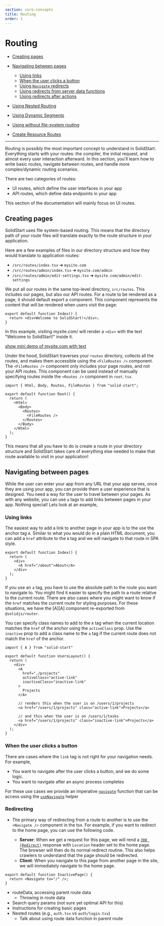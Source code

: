 ```yaml
---
section: core-concepts
title: Routing
order: 1
---
```


# Routing

- [Creating pages](#creating-pages)
- [Navigating between pages](#navigation-between-pages)

  - [Using links](#using-links)
  - [When the user clicks a button](#when-the-user-clicks-a-button)
  - [Using `Navigate` redirects](#using-navigate-redirects)
  - [Using redirects from server data functions](#using-redirects-from-server-data-functions)
  - [Using redirects after actions](#using-redirects-after-actions)

- [Using Nested Routing]()
- [Using Dynamic Segments]()
- [Using without file-system routing](#using-without-file-system-routing)
- [Create Resource Routes]()

<hr />

Routing is possibly the most important concept to understand in SolidStart. Everything starts with your routes: the compiler, the initial request, and almost every user interaction afterward. In this section, you'll learn how to write basic routes, navigate between routes, and handle more complex/dynamic routing scenarios.

There are two categories of routes:

- UI routes, which define the user interfaces in your app
- API routes, which define data endpoints in your app

This section of the documentation will mainly focus on UI routes.

## Creating pages

SolidStart uses file system-based routing. This means that the directory path of your route files will translate exactly to the route structure in your application.

Here are a few examples of files in our directory structure and how they would translate to application routes:

- `/src/routes/index.tsx` ➜ `mysite.com`
- `/src/routes/admin/index.tsx` ➜ `mysite.com/admin`
- `/src/routes/admin/edit-settings.tsx` ➜ `mysite.com/admin/edit-settings`

We put all our routes in the same top-level directory, `src/routes`. This includes our pages, but also our API routes. For a route to be rendered as a page, it should default export a component. This component represents the content that will be rendered when users visit the page:

```tsx
export default function Index() {
  return <div>Welcome to SolidStart!</div>;
}
```

In this example, visiting mysite.com/ will render a `<div>` with the text "Welcome to SolidStart!" inside it.

[show mini demo of mysite.com with text]()

Under the hood, SolidStart traverses your `routes` directory, collects all the routes, and makes them accessible using the `<FileRoutes />` component. The `<FileRoutes />` component only includes your page routes, and not your API routes. This component can be used instead of manually specifying routes inside the `<Routes />` component in `root.tsx`.

```tsx {6-8}
import { Html, Body, Routes, FileRoutes } from "solid-start";

export default function Root() {
  return (
    <Html>
      <Body>
        <Routes>
          <FileRoutes />
        </Routes>
      </Body>
    </Html>
  );
}
```

This means that all you have to do is create a route in your directory structure and SolidStart takes care of everything else needed to make that route available to visit in your application!

## Navigating between pages

While the user can enter your app from any URL that your app serves, once they are using your app, you can provide them a user experience that is designed. You need a way for the user to travel between your pages. As with any website, you can use `a` tags to add links between pages in your app. Nothing special! Lets look at an example,

### Using links

The easiest way to add a link to another page in your app is to the use the anchor tag `A`. Similar to what you would do in a plain HTML document, you can add a `href` attribute to the `A` tag and we will navigate to that route in SPA style.

```tsx {3}
export default function Index() {
  return (
    <div>
      <A href="/about">About</A>
    </div>
  );
}
```

If you use an `a` tag, you have to use the absolute path to the route you want to navigate to. You might find it easier to specify the path to a route relative to the current route. There are also cases where you might want to know if the `href` matches the current route for styling purposes. For these situations, we have the [A][A] component re-exported from `@solidjs/router`.

You can specify class names to add to the `A` tag when the current location matches the `href` of the anchor using the `activeClass` prop. Use the `inactive` prop to add a class name to the `a` tag if the current route does not match the `href` of the anchor.

```tsx {5-11,14,17}
import { A } from "solid-start"

export default function UsersLayout() {
  return (
    <div>
      <A
        href="./projects"
        activeClass="active-link"
        inactiveClass="inactive-link"
      >
        Projects
      </A>

      // renders this when the user is on /users/1/projects
      <a href="/users/1/projects" class="active-link">Projects</a>

      // and this when the user is on /users/1/tasks
      <a href="/users/1/projects" class="inactive-link">Projects</a>
    </div>
  );
}

```

### When the user clicks a button

There are cases where the `link` tag is not right for your navigation needs. For example,

- You want to navigate after the user clicks a button, and we do some logic.
- You want to navigate after an async process completes

For these use cases we provide an imperative [`navigate`][usenavigate-navigate] function that can be access using the [`useNavigate`][usenavigate] helper

### Redirecting

- The primary way of redirecting from a route to another is to use the `<Navigate />` component in the tsx. For example, if you want to redirect to the home page, you can use the following code.

  - **Server**: When we get a request for this page, we will rend a [`308 (Redirect)`](https://developer.mozilla.org/en-US/docs/Web/HTTP/Status/308) response with `Location` header set to the home page. The browser will then do its normal redirect routine. This also helps crawlers to understand that the page should be redirected.
  - **Client**: When you navigate to this page from another page in the site, we will immediately navigate to the home page.

```tsx filename="maths.ts"
export default function InactivePage() {
  return <Navigate to="/" />;
}
```

- routeData, accessing parent route data
  - Throwing in route data
- Search query params (not sure yet optimal API for this)
- Instructions for creating basic pages
- Nested routes (e.g., `auth.tsx` vs `auth/login.tsx`)
  - Talk about using route data function in parent route

[navlink]: /docs/navigation#navigation-links
[usenavigate]: /start/api/useNavigate
[usenavigate-navigate]: /start/api/useNavigate#navigate
[api-routes]: /start/advanced/api-routes
